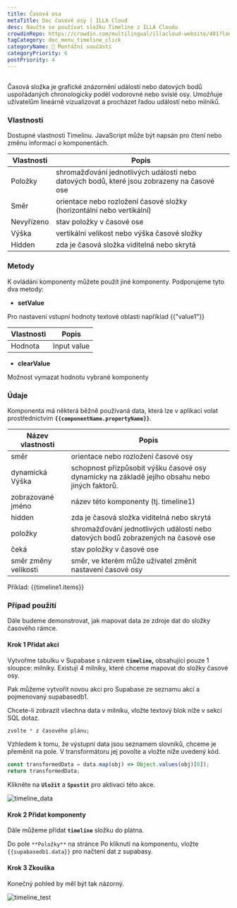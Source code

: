 ```yaml
---
title: Časová osa
metaTitle: Doc časové osy | ILLA Cloud
desc: Naučte se používat složku Timeline z ILLA Cloudu
crowdinRepo: https://crowdin.com/multilingual/illacloud-website/401?languages=cs&filter=basic&value=0
tagCategory: doc_menu_timeline_click
categoryName: 🧬 Montážní součásti
categoryPriority: 6
postPriority: 4
---
```


## <h2 hidden>Co je timeline?</h2>

Časová složka je grafické znázornění událostí nebo datových bodů uspořádaných chronologicky podél vodorovné nebo svislé osy. Umožňuje uživatelům lineárně vizualizovat a procházet řadou událostí nebo milníků.

### Vlastnosti

Dostupné vlastnosti Timelinu. JavaScript může být napsán pro čtení nebo změnu informací o komponentách.

| Vlastnosti    | Popis                                                                                      |
| ------------- | ------------------------------------------------------------------------------------------ |
| Položky       | shromažďování jednotlivých událostí nebo datových bodů, které jsou zobrazeny na časové ose |
| Směr          | orientace nebo rozložení časové složky (horizontální nebo vertikální)                      |
| Nevyřízeno    | stav položky v časové ose                                                                  |
| Výška         | vertikální velikost nebo výška časové složky                                               |
| Hidden        | zda je časová složka viditelná nebo skrytá                                                 |

### Metody

K ovládání komponenty můžete použít jiné komponenty. Podporujeme tyto dva metody:

-   **setValue**

Pro nastavení vstupní hodnoty textové oblasti například {{"value1"}}

| Vlastnosti   | Popis       |
| ------------ | ----------- |
| Hodnota      | Input value |

-   **clearValue**

Možnost vymazat hodnotu vybrané komponenty

### Údaje

Komponenta má některá běžně používaná data, která lze v aplikaci volat prostřednictvím **`{{componentName.propertyName}}`**.

| Název vlastnosti      | Popis                                                                                                   |
| --------------------- | ------------------------------------------------------------------------------------------------------- |
| směr                  | orientace nebo rozložení časové osy                                                                     |
| dynamická Výška       | schopnost přizpůsobit výšku časové osy dynamicky na základě jejího obsahu nebo jiných faktorů.          |
| zobrazované jméno     | název této komponenty (tj. timeline1)                                                                   |
| hidden                | zda je časová složka viditelná nebo skrytá                                                              |
| položky               | shromažďování jednotlivých událostí nebo datových bodů zobrazených na časové ose                        |
| čeká                  | stav položky v časové ose                                                                               |
| směr změny velikosti  | směr, ve kterém může uživatel změnit nastavení časové osy                                               |

Příklad: {{timeline1.items}}

### Případ použití

Dále budeme demonstrovat, jak mapovat data ze zdroje dat do složky časového rámce.

#### Krok 1 Přidat akci

Vytvořme tabulku v Supabase s názvem **`timeline`,** obsahující pouze 1 sloupce: milníky. Existují 4 milníky, které chceme mapovat do složky časové osy.

Pak můžeme vytvořit novou akci pro Supabase ze seznamu akcí a pojmenovaný supabasedb1.

Chcete-li zobrazit všechna data v milníku, vložte textový blok níže v sekci SQL dotaz.

```sql
zvolte * z časového plánu;
```

Vzhledem k tomu, že výstupní data jsou seznamem slovníků, chceme je přeměnit na pole. V transformátoru jej povolte a vložte níže uvedený kód.

```jsx
const transformedData = data.map(obj) => Object.values(obj)[0]);
return transformedData;
```

Klikněte na **`Uložit`** a **`Spustit`** pro aktivaci této akce.

![timeline_data](https://cdn.illacloud.com/official-website/img/official-site/components/timeline_data.jpg)

#### Krok 2 Přidat komponenty

Dále můžeme přidat **`timeline`** složku do plátna.

Do pole `**Položky**` na stránce Po kliknutí na komponentu, vložte `{{supabasedb1.data}}` pro načtení dat z supabasy.

#### Krok 3 Zkouška

Konečný pohled by měl být tak názorný.

![timeline_test](https://cdn.illacloud.com/official-website/img/official-site/components/timeline_test.jpg)
